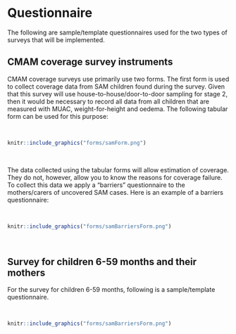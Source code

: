 # Questionnaire {#questionnaire}

The following are sample/template questionnaires used for the two types of surveys that will be implemented.

## CMAM coverage survey instruments

CMAM coverage surveys use primarily use two forms. The first form is used to collect coverage data from SAM children found during the survey. Given that this survey will use house-to-house/door-to-door sampling for stage 2, then it would be necessary to record all data from all children that are measured with MUAC, weight-for-height and oedema. The following tabular form can be used for this purpose:

&nbsp;

```r
knitr::include_graphics("forms/samForm.png")
```

&nbsp;

The data collected using the tabular forms will allow estimation of coverage. They do not, however, allow you to know the reasons for coverage failure. To collect this data we apply a “barriers” questionnaire to the mothers/carers of uncovered SAM cases. Here is an example of a barriers questionnaire:

&nbsp;

```r
knitr::include_graphics("forms/samBarriersForm.png")
```

&nbsp;


## Survey for children 6-59 months and their mothers

For the survey for children 6-59 months, following is a sample/template questionnaire. 

&nbsp;

```r
knitr::include_graphics("forms/samBarriersForm.png")
```

&nbsp;




